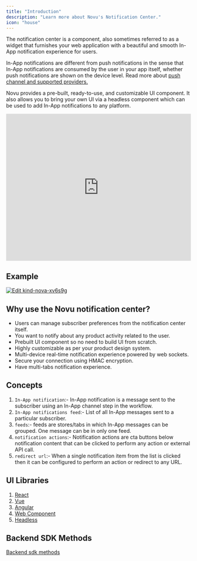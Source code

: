 ```yaml
---
title: "Introduction"
description: "Learn more about Novu's Notification Center."
icon: "house"
---
```


The notification center is a component, also sometimes referred to as a widget that furnishes your web application with a beautiful and smooth In-App notification experience for users.

In-App notifications are different from push notifications in the sense that In-App notifications are consumed by the user in your app itself, whether push notifications are shown on the device level. Read more about [push channel and supported providers.](/channels-and-providers/push/introduction)

Novu provides a pre-built, ready-to-use, and customizable UI component. It also allows you to bring your own UI via a headless component which can be used to add In-App notifications to any platform.

<iframe src="https://www.loom.com/embed/e1a6a16b024a408eafb15dfcc2d2e0c3" width="100%" height="400px" frameborder="0" allowFullScreen></iframe>

## Example

[![Edit kind-nova-xv6s9g](https://codesandbox.io/static/img/play-codesandbox.svg)](https://codesandbox.io/s/kind-nova-xv6s9g?fontsize=14&hidenavigation=1&theme=dark)

## Why use the Novu notification center?

- Users can manage subscriber preferences from the notification center itself.
- You want to notify about any product activity related to the user.
- Prebuilt UI component so no need to build UI from scratch.
- Highly customizable as per your product design system.
- Multi-device real-time notification experience powered by web sockets.
- Secure your connection using HMAC encryption.
- Have multi-tabs notification experience.

## Concepts

1. `In-App notification`:- In-App notification is a message sent to the subscriber using an In-App channel step in the workflow.
2. `In-App notifications feed`:- List of all In-App messages sent to a particular subscriber.
3. `feeds`:- feeds are stores/tabs in which In-App messages can be grouped. One message can be in only one feed.
4. `notification actions`:- Notification actions are cta buttons below notification content that can be clicked to perform any action or external API call.
5. `redirect url`:- When a single notification item from the list is clicked then it can be configured to perform an action or redirect to any URL.

## UI Libraries

1. [React](/notification-center/client/react/get-started)
2. [Vue](/notification-center/client/vue)
3. [Angular](/notification-center/client/angular)
4. [Web Component](/notification-center/client/web-component)
5. [Headless](/notification-center/client/headless/get-started)

## Backend SDK Methods

[Backend sdk methods](/notification-center/backend/methods)
